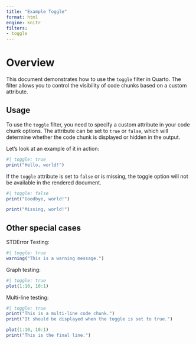 ```yaml
---
title: "Example Toggle"
format: html
engine: knitr
filters:
- toggle
---
```


# Overview

This document demonstrates how to use the `toggle` filter in Quarto. The filter allows you to control the visibility of code chunks based on a custom attribute.

## Usage

To use the `toggle` filter, you need to specify a custom attribute in your code chunk options. The attribute can be set to `true` or `false`, which will determine whether the code chunk is displayed or hidden in the output.

Let's look at an example of it in action:

```r
#| toggle: true
print("Hello, world!")
```

If the `toggle` attribute is set to `false` or is missing, the toggle option will not be available in the rendered document.

```r
#| toggle: false
print("Goodbye, world!")
```

```r
print("Missing, world!")
```

## Other special cases 

STDError Testing:

```r
#| toggle: true
warning("This is a warning message.")
```

Graph testing: 
```r
#| toggle: true
plot(1:10, 10:1)
```

Multi-line testing:

```r
#| toggle: true
print("This is a multi-line code chunk.")
print("It should be displayed when the toggle is set to true.")

plot(1:10, 10:1)
print("This is the final line.")
```